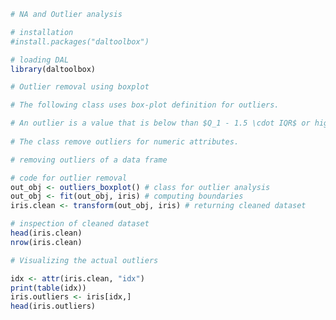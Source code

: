 ```r
# NA and Outlier analysis

# installation 
#install.packages("daltoolbox")

# loading DAL
library(daltoolbox) 
```

```r
# Outlier removal using boxplot

# The following class uses box-plot definition for outliers.

# An outlier is a value that is below than $Q_1 - 1.5 \cdot IQR$ or higher than $Q_3 + 1.5 \cdot IQR$.
 
# The class remove outliers for numeric attributes. 

# removing outliers of a data frame

# code for outlier removal
out_obj <- outliers_boxplot() # class for outlier analysis
out_obj <- fit(out_obj, iris) # computing boundaries
iris.clean <- transform(out_obj, iris) # returning cleaned dataset

# inspection of cleaned dataset
head(iris.clean)
nrow(iris.clean)
```

```r
# Visualizing the actual outliers

idx <- attr(iris.clean, "idx")
print(table(idx))
iris.outliers <- iris[idx,]
head(iris.outliers)
```

